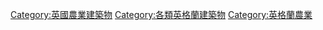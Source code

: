 {{Portal|England}}

{{Commons category|Agricultural buildings in England}}

[[Category:英國農業建築物|Category:英國農業建築物]]
[[Category:各類英格蘭建築物|Category:各類英格蘭建築物]]
[[Category:英格蘭農業|Category:英格蘭農業]]